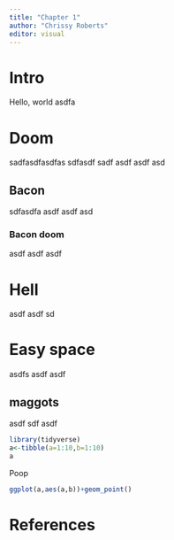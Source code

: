 ```yaml
---
title: "Chapter 1"
author: "Chrissy Roberts"
editor: visual
---
```


# Intro
Hello, world
asdfa

# Doom
sadfasdfasdfas
sdfasdf
sadf
asdf
asdf
asd

## Bacon
sdfasdfa
asdf
asdf
asd

### Bacon doom

asdf
asdf
asdf

# Hell

asdf
asdf
sd

# Easy space

asdfs
asdf
asdf

## maggots

asdf
sdf
asdf



```r
library(tidyverse)
a<-tibble(a=1:10,b=1:10)
a
```

Poop

```r
ggplot(a,aes(a,b))+geom_point()

```





# References 

::: {#refs}
:::
